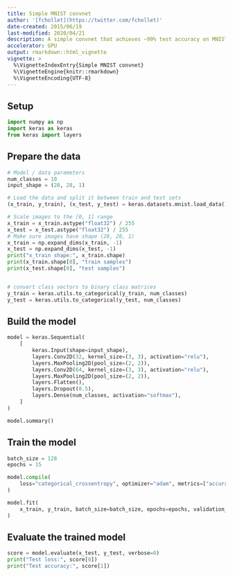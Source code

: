 ```yaml
---
title: Simple MNIST convnet
author: '[fchollet](https://twitter.com/fchollet)'
date-created: 2015/06/19
last-modified: 2020/04/21
description: A simple convnet that achieves ~99% test accuracy on MNIST.
accelerator: GPU
output: rmarkdown::html_vignette
vignette: >
  %\VignetteIndexEntry{Simple MNIST convnet}
  %\VignetteEngine{knitr::rmarkdown}
  %\VignetteEncoding{UTF-8}
---
```


## Setup

```python
import numpy as np
import keras as keras
from keras import layers
```

## Prepare the data

```python
# Model / data parameters
num_classes = 10
input_shape = (28, 28, 1)

# Load the data and split it between train and test sets
(x_train, y_train), (x_test, y_test) = keras.datasets.mnist.load_data()

# Scale images to the [0, 1] range
x_train = x_train.astype("float32") / 255
x_test = x_test.astype("float32") / 255
# Make sure images have shape (28, 28, 1)
x_train = np.expand_dims(x_train, -1)
x_test = np.expand_dims(x_test, -1)
print("x_train shape:", x_train.shape)
print(x_train.shape[0], "train samples")
print(x_test.shape[0], "test samples")


# convert class vectors to binary class matrices
y_train = keras.utils.to_categorical(y_train, num_classes)
y_test = keras.utils.to_categorical(y_test, num_classes)
```

## Build the model

```python
model = keras.Sequential(
    [
        keras.Input(shape=input_shape),
        layers.Conv2D(32, kernel_size=(3, 3), activation="relu"),
        layers.MaxPooling2D(pool_size=(2, 2)),
        layers.Conv2D(64, kernel_size=(3, 3), activation="relu"),
        layers.MaxPooling2D(pool_size=(2, 2)),
        layers.Flatten(),
        layers.Dropout(0.5),
        layers.Dense(num_classes, activation="softmax"),
    ]
)

model.summary()
```

## Train the model

```python
batch_size = 128
epochs = 15

model.compile(
    loss="categorical_crossentropy", optimizer="adam", metrics=["accuracy"]
)

model.fit(
    x_train, y_train, batch_size=batch_size, epochs=epochs, validation_split=0.1
)
```

## Evaluate the trained model

```python
score = model.evaluate(x_test, y_test, verbose=0)
print("Test loss:", score[0])
print("Test accuracy:", score[1])
```

